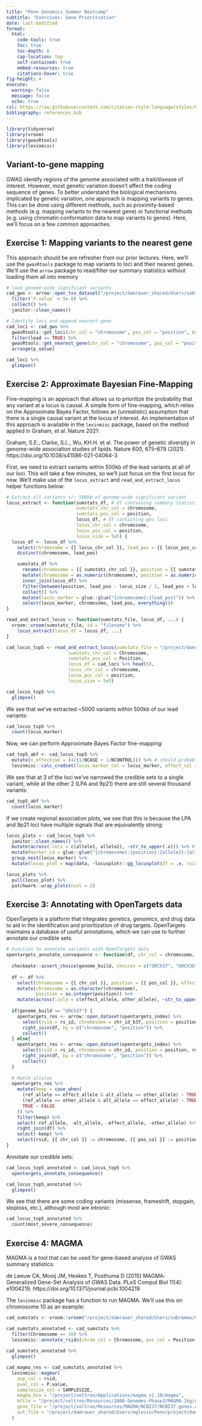 ```yaml
---
title: "Penn Genomics Summer Bootcamp"
subtitle: "Exercises: Gene Prioritzation"
date: last-modified
format:
  html:
    code-tools: true
    toc: true
    toc-depth: 6
    cap-location: top
    self-contained: true
    embed-resources: true
    citations-hover: true
fig-height: 4
execute:
  warning: false
  message: false
  echo: true
csl: https://raw.githubusercontent.com/citation-style-language/styles/6152ccea8b7d7a472910d36524d1bf3557a83bfc/dependent/nature-genetics.csl
bibliography: references.bib
---
```


```r
library(tidyverse)
library(vroom)
library(gwasRtools)
library(levinmisc)
```

## Variant-to-gene mapping

GWAS identify regions of the genome associated with a trait/disease of interest. However, most genetic variation doesn't affect the coding sequence of genes. To better understand the biological mechanisms implicated by genetic variation, one approach is mapping variants to genes. This can be done using different methods, such as proximity-based methods (e.g. mapping variants to the nearest gene) or functional methods (e.g. using chromatin conformation data to map variants to genes). Here, we'll focus on a few common approaches.

## Exercise 1: Mapping variants to the nearest gene

This approach should be are refresher from our prior lectures. Here, we'll use the `gwasRtools` package to map variants to loci and their nearest genes. We'll use the `arrow` package to read/filter our summary statistics without loading them all into memory

```r
# load genome-wide significant variants
cad_gws <- arrow::open_tsv_dataset("/project/damrauer_shared/Users/sabramow/CAD/METAL/cad_meta_GRCh38_metal-1.txt.gz") %>%
  filter(`P-value` < 5e-8) %>%
  collect() %>%
  janitor::clean_names()

# Identify loci and append nearest gene
cad_loci <- cad_gws %>%
  gwasRtools::get_loci(chr_col = "chromosome", pos_col = "position", beta_col = "effect", se_col = "std_err", p_col = "p_value", maf_col = "freq1", snp_col = "marker_name") %>%
  filter(lead == TRUE) %>%
  gwasRtools::get_nearest_gene(chr_col = "chromosome", pos_col = "position", snp_col = "marker_name", build = 38) %>%
  arrange(p_value)

cad_loci %>%
  glimpse()
```

## Exercise 2: Approximate Bayesian Fine-Mapping

Fine-mapping is an approach that allows us to prioritize the probability that any variant at a locus is causal. A simple form of fine-mapping, which relies on the Approximate Bayes Factor, follows an (unrealistic) assumption that there is a single causal variant at the locus of interest. An implementation of this approach is available in the `levinmisc` package, based on the method applied in Graham, et al. Nature 2021:

| Graham, S.E., Clarke, S.L., Wu, KH.H. et al. The power of genetic diversity in genome-wide association studies of lipids. Nature 600, 675--679 (2021). https://doi.org/10.1038/s41586-021-04064-3

First, we need to extract variants within 500kb of the lead variants at all of our loci. This will take a few minutes, so we'll just focus on the first locus for now. We'll make use of the `locus_extract` and `read_and_extract_locus` helper functions below:


```r
# Extract all variants +/- 500kb of genome-wide significant variant
locus_extract <- function(sumstats_df, # df containing summary statistics
                          sumstats_chr_col = chromosome,
                          sumstats_pos_col = position,
                          locus_df, # df containing gws loci
                          locus_chr_col = chromosome,
                          locus_pos_col = position,
                          locus_size = 5e5) {
  locus_df <- locus_df %>%
    select(chromosome = {{ locus_chr_col }}, lead_pos = {{ locus_pos_col }}) %>%
    distinct(chromosome, lead_pos)

    sumstats_df %>%
      rename(chromosome = {{ sumstats_chr_col }}, position = {{ sumstats_pos_col }}) %>%
      mutate(chromosome = as.numeric(chromosome), position = as.numeric(position)) %>%
      inner_join(locus_df) %>%
      filter(between(position, lead_pos - locus_size / 2, lead_pos + locus_size / 2)) %>%
      collect() %>%
      mutate(locus_marker = glue::glue("{chromosome}:{lead_pos}")) %>%
      select(locus_marker, chromosome, lead_pos, everything())
}

read_and_extract_locus <- function(sumstats_file, locus_df, ...) {
  vroom::vroom(sumstats_file, id = "filename") %>%
    locus_extract(locus_df = locus_df, ...)
}

cad_locus_top5 <- read_and_extract_locus(sumstats_file = "/project/damrauer_shared/Users/sabramow/CAD/METAL/cad_meta_GRCh38_metal-1.txt.gz", 
                       sumstats_chr_col = Chromosome,
                       sumstats_pos_col = Position,
                       locus_df = cad_loci %>% head(5),
                       locus_chr_col = chromosome,
                       locus_pos_col = position, 
                       locus_size = 5e5)

cad_locus_top5 %>%
  glimpse()
```

We see that we've extracted ~5000 variants within 500kb of our lead variants:

```r
cad_locus_top5 %>%
  count(locus_marker)
```

Now, we can perform Approximate Bayes Factor fine-mapping:

```r
cad_top5_abf <- cad_locus_top5 %>%
  mutate(n_effective = (4/(1/NCASE + 1/NCONTROL))) %>% # should probably use sum of effective sample sizes
  levinmisc::calc_credset(locus_marker_col = locus_marker, effect_col = Effect, se_col = StdErr, samplesize_col = n_effective, cred_interval = 0.95)
```

We see that at 3 of the loci we've narrowed the credible sets to a single variant, while at the other 2 (LPA and 9p21) there are still several thousand variants:

```r
cad_top5_abf %>%
  count(locus_marker)
```

If we create regional association plots, we see that this is because the LPA and 9p21 loci have multiple signals that are equivalently strong:

```r

locus_plots <- cad_locus_top5 %>%
  janitor::clean_names() %>%
  mutate(across(.cols = c(allele1, allele2), ~str_to_upper(.x))) %>% # make sure alleles are capitalized
  mutate(marker_id = glue::glue("{chromosome}:{position}:{allele2}:{allele1}")) %>% # give each variant a unique ID (could use rsid instead)
  group_nest(locus_marker) %>%
  mutate(locus_plot = map(data, ~locusplotr::gg_locusplot(df = .x, rsid = marker_id, chrom = chromosome, pos = position, p_value = p_value, ref = allele1, alt = allele2, plot_genes = TRUE, plot_recombination = TRUE, genome_build = "GRCh38")))

locus_plots %>%
  pull(locus_plot) %>%
  patchwork::wrap_plots(ncol = 2)
```


## Exercise 3: Annotating with OpenTargets data

OpenTargets is a platform that integrates genetics, genomics, and drug data to aid in the identification and prioritization of drug targets. OpenTargets maintains a database of useful annotations, which we can use to further annotate our credible sets.

```r
# Function to annotate variants with OpenTargets data
opentargets_annotate_consequence <- function(df, chr_col = chromosome, pos_col = position, effect_allele = Allele1, other_allele = Allele2, opentargets_index = "/project/voltron/Resources/OpenTargets/variant-index/", genome_build = "GRCh38") {
 
  checkmate::assert_choice(genome_build, choices = c("GRCh37", "GRCh38"))
  
  df <- df %>% 
    select(chromosome = {{ chr_col }}, position = {{ pos_col }}, effect_allele = {{ effect_allele }}, other_allele = {{ other_allele }}, everything()) %>%
    mutate(chromosome = as.character(chromosome),
           position = as.integer(position)) %>%
    mutate(across(.cols = c(effect_allele, other_allele), ~str_to_upper(.x)))
  
  if(genome_build == "GRCh37") {
    opentargets_res <- arrow::open_dataset(opentargets_index) %>%
      select(rsid = rs_id, chromosome = chr_id_b37, position = position_b37, ref_allele, alt_allele, gene_id_prot_coding, most_severe_consequence) %>%
      right_join(df, by = c("chromosome", "position")) %>%
      collect()
  } else{
    opentargets_res <- arrow::open_dataset(opentargets_index) %>%
      select(rsid = rs_id, chromosome = chr_id, position = position, ref_allele, alt_allele, gene_id_prot_coding, most_severe_consequence) %>%
      right_join(df, by = c("chromosome", "position")) %>%
      collect()
  }
  
  # Match alleles
  opentargets_res %>%
    mutate(keep = case_when(
      (ref_allele == effect_allele & alt_allele == other_allele) ~ TRUE,
      (ref_allele == other_allele & alt_allele == effect_allele) ~ TRUE,
      TRUE ~ FALSE
    )) %>%
    filter(keep) %>%
    select(-ref_allele, -alt_allele, -effect_allele, -other_allele) %>%
    right_join(df) %>%
    select(-keep) %>%
    select(rsid, {{ chr_col }} := chromosome, {{ pos_col }} := position, {{ effect_allele }} := effect_allele, {{ other_allele }} := other_allele, gene_id_prot_coding, most_severe_consequence, everything())
}
```

Annotate our credible sets:

```r
cad_locus_top5_annotated <- cad_locus_top5 %>%
  opentargets_annotate_consequence()

cad_locus_top5_annotated %>%
  glimpse()
```

We see that there are some coding variants (missense, frameshift, stopgain, stoploss, etc.), although most are intronic:

```r
cad_locus_top5_annotated %>%
  count(most_severe_consequence)
```

## Exercise 4: MAGMA

MAGMA is a tool that can be used for gene-based analysis of GWAS summary statistics:

| de Leeuw CA, Mooij JM, Heskes T, Posthuma D (2015) MAGMA: Generalized Gene-Set Analysis of GWAS Data. PLoS Comput Biol 11(4): e1004219. https://doi.org/10.1371/journal.pcbi.1004219


The `levinmisc` package has a function to run MAGMA. We'll use this on chromosome 10 as an example:

```r
cad_sumstats <- vroom::vroom("/project/damrauer_shared/Users/sabramow/CAD/METAL/cad_meta_GRCh38_metal-1.txt.gz")

cad_sumstats_annotated <- cad_sumstats %>%
  filter(Chromosome == 10) %>%
  levinmisc::annotate_rsids(chrom_col = Chromosome, pos_col = Position, dbSNP = SNPlocs.Hsapiens.dbSNP144.GRCh38::SNPlocs.Hsapiens.dbSNP144.GRCh38)
  
cad_sumstats_annotated %>%
  glimpse()

cad_magma_res <- cad_sumstats_annotated %>%
  levinmisc::magmar(
    snp_col = rsid,
    pval_col = P.value,
    samplesize_col = SAMPLESIZE,
    magma_bin = "/project/voltron/Applications/magma_v1.10/magma",
    bfile = "/project/voltron/Resources/1000-Genomes-Phase3/MAGMA-1kg/g1000_eur",
    gene_file = "/project/voltron/Resources/MAGMA/NCBI37/NCBI37.genes.annot",
    out_file = "/project/damrauer_shared/Users/mglevin/Penn/project/damrauer_shared/Users/mglevin/Penn-Genomics-Bootcamp/Results/cad_magma_res"
  )
```


